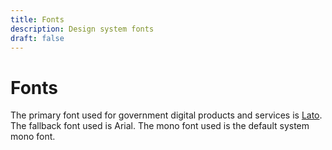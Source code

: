 ```yaml
---
title: Fonts
description: Design system fonts
draft: false
---
```


# Fonts

The primary font used for government digital products and services is [Lato](https://fonts.google.com/specimen/Lato). The fallback font used is Arial. The mono font used is the default system mono font.

<Fonts />
